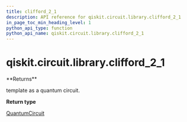 ```yaml
---
title: clifford_2_1
description: API reference for qiskit.circuit.library.clifford_2_1
in_page_toc_min_heading_level: 1
python_api_type: function
python_api_name: qiskit.circuit.library.clifford_2_1
---
```


# qiskit.circuit.library.clifford\_2\_1

<Function id="qiskit.circuit.library.clifford_2_1" github="https://github.com/qiskit/qiskit/tree/stable/0.23/qiskit/circuit/library/templates/clifford/clifford_2_1.py" signature="clifford_2_1()">
  **Returns**

  template as a quantum circuit.

  **Return type**

  [QuantumCircuit](qiskit.circuit.QuantumCircuit "qiskit.circuit.QuantumCircuit")
</Function>

